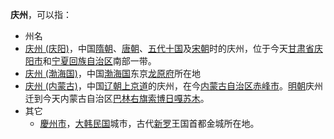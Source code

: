 '''庆州'''，可以指：
*州名
*[[庆州_(庆阳)|庆州 (庆阳)]]，中国[[隋朝|隋朝]]、[[唐朝|唐朝]]、[[五代十国|五代十国]]及[[宋朝|宋朝]]时的庆州，位于今天[[甘肃省|甘肃省]][[庆阳市|庆阳市]]和[[宁夏回族自治区|宁夏回族自治区]]南部一带。
*[[庆州_(渤海国)|庆州 (渤海国)]]，中国[[渤海国|渤海国]]东京[[龙原府|龙原府]]所在地
*[[庆州_(内蒙古)|庆州 (内蒙古)]]，中国[[辽朝|辽朝]][[上京道|上京道]]的庆州，在今[[内蒙古自治区|内蒙古自治区]][[赤峰市|赤峰市]]。[[明朝|明朝]]庆州迁到今天内蒙古自治区[[巴林右旗|巴林右旗]][[索博日嘎苏木|索博日嘎苏木]]。
*其它
**[[慶州市|慶州市]]，[[大韩民国|大韩民国]]城市，古代[[新罗|新罗]]王国首都金城所在地。

{{disambig|Cat=二字亚洲地名消歧义}}